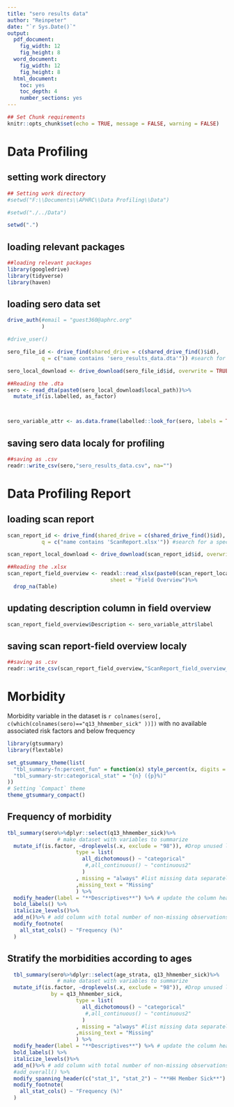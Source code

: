 ```yaml
---
title: "sero results data"
author: "Reinpeter"
date: "`r Sys.Date()`"
output:
  pdf_document:
    fig_width: 12
    fig_height: 8
  word_document: 
    fig_width: 12
    fig_height: 8
  html_document:
    toc: yes
    toc_depth: 4
    number_sections: yes
---
```


```r

## Set Chunk requirements
knitr::opts_chunk$set(echo = TRUE, message = FALSE, warning = FALSE)

```

# Data Profiling

## setting work directory

```r

## Setting work directory
#setwd("F:\\Documents\\APHRC\\Data Profiling\\Data")

#setwd("./../Data")

setwd(".")


```

## loading relevant packages

```r

##loading relevant packages
library(googledrive)
library(tidyverse)
library(haven)

```


## loading sero data set

```r

drive_auth(#email = "guest360@aphrc.org"
           )

#drive_user()

sero_file_id <- drive_find(shared_drive = c(shared_drive_find()$id),
           q = c("name contains 'sero_results_data.dta'")) #search for a specific set of shared drives, use the query string q

sero_local_download <- drive_download(sero_file_id$id, overwrite = TRUE)

##Reading the .dta
sero <- read_dta(paste0(sero_local_download$local_path))%>% 
  mutate_if(is.labelled, as_factor)



sero_variable_attr <- as.data.frame(labelled::look_for(sero, labels = TRUE, values = FALSE))


```

## saving sero data localy for profiling

```r
##saving as .csv
readr::write_csv(sero,"sero_results_data.csv", na="")

```


# Data Profiling Report

## loading scan report

```r


scan_report_id <- drive_find(shared_drive = c(shared_drive_find()$id),
           q = c("name contains 'ScanReport.xlsx'")) #search for a specific set of shared drives, use the query string q

scan_report_local_download <- drive_download(scan_report_id$id, overwrite = TRUE)

##Reading the .xlsx
scan_report_field_overview <- readxl::read_xlsx(paste0(scan_report_local_download$local_path),
                                 sheet = "Field Overview")%>%
  drop_na(Table)


```


## updating description column in field overview

```r

scan_report_field_overview$Description <- sero_variable_attr$label

```


## saving scan report-field overview localy

```r
##saving as .csv
readr::write_csv(scan_report_field_overview,"ScanReport_field_overview_rein.csv", na="")


```


# Morbidity 

Morbidity variable in the dataset is `r colnames(sero[, c(which(colnames(sero)=="q13_hhmember_sick" ))])` with no available associated risk factors and below frequency 

```r

library(gtsummary)
library(flextable)

set_gtsummary_theme(list(
  "tbl_summary-fn:percent_fun" = function(x) style_percent(x, digits = 1),
  "tbl_summary-str:categorical_stat" = "{n} ({p}%)"
))
# Setting `Compact` theme
theme_gtsummary_compact()

```


## Frequency of morbidity

```r

tbl_summary(sero%>%dplyr::select(q13_hhmember_sick)%>%
                # make dataset with variables to summarize
  mutate_if(is.factor, ~droplevels(.x, exclude = "98")), #Drop unused levels in data
                      type = list(
                        all_dichotomous() ~ "categorical"
                         #,all_continuous() ~ "continuous2"
                        )
                      , missing = "always" #list missing data separately #ifany #no
                      ,missing_text = "Missing"
                      ) %>% 
  modify_header(label = "**Descriptives**") %>% # update the column header
  bold_labels() %>%
  italicize_levels()%>%
  add_n()%>% # add column with total number of non-missing observations
  modify_footnote(
    all_stat_cols() ~ "Frequency (%)"
  )


```


## Stratify the morbidities according to ages


```r

  tbl_summary(sero%>%dplyr::select(age_strata, q13_hhmember_sick)%>%
                # make dataset with variables to summarize
  mutate_if(is.factor, ~droplevels(.x, exclude = "98")), #Drop unused levels in data
              by = q13_hhmember_sick,
                      type = list(
                        all_dichotomous() ~ "categorical"
                         #,all_continuous() ~ "continuous2"
                        )
                      , missing = "always" #list missing data separately #ifany #no
                      ,missing_text = "Missing"
                      ) %>% 
  modify_header(label = "**Descriptives**") %>% # update the column header
  bold_labels() %>%
  italicize_levels()%>%
  add_n()%>% # add column with total number of non-missing observations
  #add_overall() %>%
  modify_spanning_header(c("stat_1", "stat_2") ~ "**HH Member Sick**")  %>%
  modify_footnote(
    all_stat_cols() ~ "Frequency (%)"
  )

```

